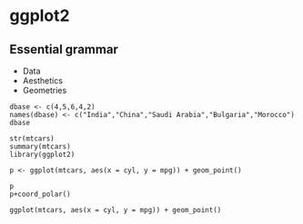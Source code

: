 # ggplot2

## Essential grammar
* Data
* Aesthetics
* Geometries

```
dbase <- c(4,5,6,4,2)
names(dbase) <- c("India","China","Saudi Arabia","Bulgaria","Morocco")
dbase

str(mtcars)
summary(mtcars)
library(ggplot2)

p <- ggplot(mtcars, aes(x = cyl, y = mpg)) + geom_point()

p
p+coord_polar()

ggplot(mtcars, aes(x = cyl, y = mpg)) + geom_point()
```